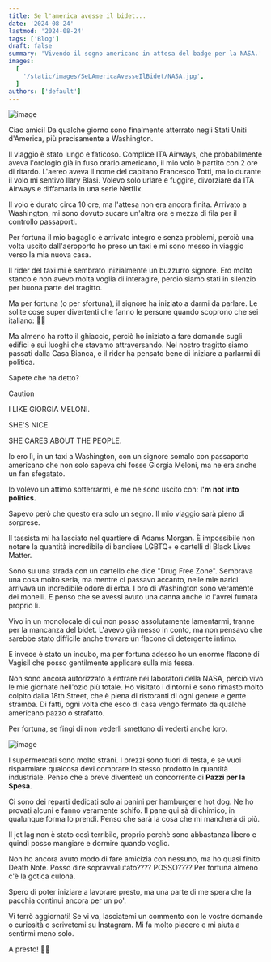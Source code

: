 ```yaml
---
title: Se l'america avesse il bidet... 
date: '2024-08-24'
lastmod: '2024-08-24'
tags: ['Blog']
draft: false
summary: 'Vivendo il sogno americano in attesa del badge per la NASA.'
images:
  [
    '/static/images/SeLAmericaAvesseIlBidet/NASA.jpg',
  ]
authors: ['default']
---
```


![image](/static/images/SeLAmericaAvesseIlBidet/NASA.jpg)

Ciao amici!
Da qualche giorno sono finalmente atterrato negli Stati Uniti d'America, più precisamente a Washington. 

Il viaggio è stato lungo e faticoso. Complice ITA Airways, che probabilmente aveva l'orologio già in fuso orario americano, il mio volo è partito con 2 ore di ritardo. 
L'aereo aveva il nome del capitano Francesco Totti, ma io durante il volo mi sentivo Ilary Blasi. 
Volevo solo urlare e fuggire, divorziare da ITA Airways e diffamarla in una serie Netflix.

Il volo è durato circa 10 ore, ma l'attesa non era ancora finita.
Arrivato a Washington, mi sono dovuto sucare un'altra ora e mezza di fila per il controllo passaporti.

Per fortuna il mio bagaglio è arrivato integro e senza problemi, perciò una volta uscito dall'aeroporto ho preso un taxi e mi sono messo in viaggio verso la mia nuova casa.

Il rider del taxi mi è sembrato inizialmente un buzzurro signore. Ero molto stanco e non avevo molta voglia di interagire, perciò siamo stati in silenzio per buona parte del tragitto. 

Ma per fortuna (o per sfortuna), il signore ha iniziato a darmi da parlare. Le solite cose super divertenti che fanno le persone quando scoprono che sei italiano: 🤌🏾 

Ma almeno ha rotto il ghiaccio, perciò ho iniziato a fare domande sugli edifici e sui luoghi che stavamo attraversando.
Nel nostro tragitto siamo passati dalla Casa Bianca, e il rider ha pensato bene di iniziare a parlarmi di politica.

Sapete che ha detto?

> [!CAUTION]
> I LIKE GIORGIA MELONI.
>
> SHE'S NICE.
>
> SHE CARES ABOUT THE PEOPLE. 

Io ero lì, in un taxi a Washington, con un signore somalo con passaporto americano che non solo sapeva chi fosse Giorgia Meloni, ma ne era anche un fan sfegatato.

Io volevo un attimo sotterrarmi, e me ne sono uscito con: **I'm not into politics.**

Sapevo però che questo era solo un segno. Il mio viaggio sarà pieno di sorprese.

Il tassista mi ha lasciato nel quartiere di Adams Morgan. È impossibile non notare la quantità incredibile di bandiere LGBTQ+ e cartelli di Black Lives Matter.

Sono su una strada con un cartello che dice "Drug Free Zone". Sembrava una cosa molto seria, ma mentre ci passavo accanto, nelle mie narici arrivava un incredibile odore di erba. I bro di Washington sono veramente dei monelli. E penso che se avessi avuto una canna anche io l'avrei fumata proprio lì.

Vivo in un monolocale di cui non posso assolutamente lamentarmi, tranne per la mancanza del bidet. L'avevo già messo in conto, ma non pensavo che sarebbe stato difficile anche trovare un flacone di detergente intimo.

E invece è stato un incubo, ma per fortuna adesso ho un enorme flacone di Vagisil che posso gentilmente applicare sulla mia fessa.

Non sono ancora autorizzato a entrare nei laboratori della NASA, perciò vivo le mie giornate nell'ozio più totale. Ho visitato i dintorni e sono rimasto molto colpito dalla 18th Street, che è piena di ristoranti di ogni genere e gente stramba. Di fatti, ogni volta che esco di casa vengo fermato da qualche americano pazzo o strafatto. 

Per fortuna, se fingi di non vederli smettono di vederti anche loro.

![image](/static/images/SeLAmericaAvesseIlBidet/walk.jpg)

I supermercati sono molto strani. I prezzi sono fuori di testa, e se vuoi risparmiare qualcosa devi comprare lo stesso prodotto in quantità industriale. Penso che a breve diventerò un concorrente di **Pazzi per la Spesa**.

Ci sono dei reparti dedicati solo ai panini per hamburger e hot dog. Ne ho provati alcuni e fanno veramente schifo. Il pane qui sà di chimico, in qualunque forma lo prendi. Penso che sarà la cosa che mi mancherà di più. 

Il jet lag non è stato così terribile, proprio perchè sono abbastanza libero e quindi posso mangiare e dormire quando voglio.

Non ho ancora avuto modo di fare amicizia con nessuno, ma ho quasi finito Death Note. Posso dire sopravvalutato???? POSSO???? Per fortuna almeno c'è la gotica culona.

Spero di poter iniziare a lavorare presto, ma una parte di me spera che la pacchia continui ancora per un po'.

Vi terrò aggiornati! 
Se vi va, lasciatemi un commento con le vostre domande o curiosità o scrivetemi su Instagram. Mi fa molto piacere e mi aiuta a sentirmi meno solo.

A presto! 🚀🍊